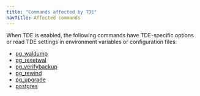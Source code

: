 ```yaml
---
title: "Commands affected by TDE"
navTitle: Affected commands
---
```




When TDE is enabled, the following commands have TDE-specific options or read TDE settings in environment variables or configuration files:

- [pg_waldump](./troubleshooting/#dumping-a-tde-encrypted-wal-file) 
- [pg_resetwal](./troubleshooting/#resetting-a-corrupt-tde-encrypted-wal-file)
- [pg_verifybackup](./backups/#verify-a-backup-of-a-tde-system)
- [pg_rewind](./backups/#resynchronizing-timelines-in-a-tde-system)
- [pg_upgrade](./pg_upgrade/)
- [postgres](./single_user/)


